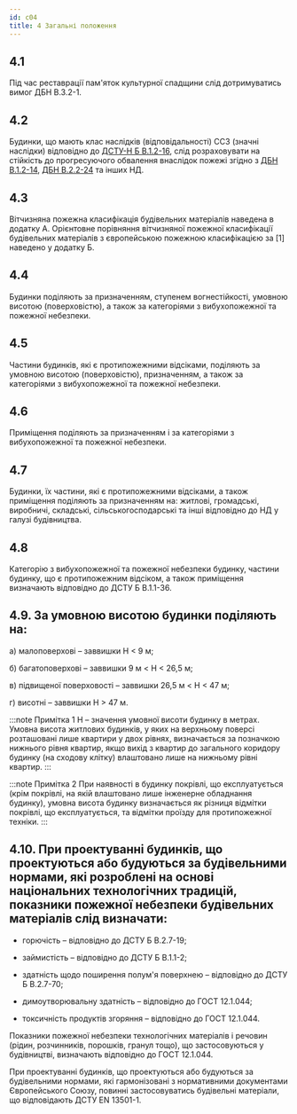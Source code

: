 ```yaml
---
id: c04
title: 4 Загальні положення
---
```


## 4.1
Під час реставрації пам'яток культурної спадщини слід дотримуватись вимог ДБН В.3.2-1.
    
## 4.2
Будинки, що мають клас наслідків (відповідальності) СС3 (значні наслідки) відповідно до [ДСТУ-Н Б В.1.2-16](https://www.minregion.gov.ua/wp-content/uploads/2017/12/26.1.-DBN-B.2.4-1-94.-Planuvannya-i-zabudova-silskih-po.pdf), слід розраховувати на стійкість до прогресуючого обвалення внаслідок пожежі згідно з [ДБН В.1.2-14](https://www.minregion.gov.ua/wp-content/uploads/2018/10/V1214-2018.pdf), [ДБН В.2.2-24](https://www.minregion.gov.ua/wp-content/uploads/2019/10/V2241-2019.pdf) та інших НД.
    
## 4.3
Вітчизняна пожежна класифікація будівельних матеріалів наведена в додатку А. Орієнтовне порівняння вітчизняної пожежної класифікації будівельних матеріалів з європейською пожежною класифікацією за \[1\] наведено у додатку Б.
    
## 4.4
Будинки поділяють за призначенням, ступенем вогнестійкості, умовною висотою (поверховістю), а також за категоріями з вибухопожежної та пожежної небезпеки.
    
## 4.5
Частини будинків, які є протипожежними відсіками, поділяють за умовною висотою (поверховістю), призначенням, а також за категоріями з вибухопожежної та пожежної небезпеки.
    
## 4.6
Приміщення поділяють за призначенням і за категоріями з вибухопожежної та пожежної небезпеки.
    
## 4.7
Будинки, їх частини, які є протипожежними відсіками, а також приміщення поділяють за призначенням на: житлові, громадські, виробничі, складські, сільськогосподарські та інші відповідно до НД у галузі будівництва.
    
## 4.8
Категорію з вибухопожежної та пожежної небезпеки будинку, частини будинку, що є протипожежним відсіком, а також приміщення визначають відповідно до ДСТУ Б В.1.1-36.   
    
## 4.9. За умовною висотою будинки поділяють на:
    
а) малоповерхові – заввишки Н <  9 м;

б) багатоповерхові – заввишки 9 м < Н <  26,5 м;

в) підвищеної поверховості – заввишки 26,5 м < Н <  47 м; 

г) висотні – заввишки Н > 47 м.

:::note Примітка 1
Н – значення умовної висоти будинку в метрах. Умовна висота житлових будинків, у яких на верхньому поверсі розташовані лише квартири у двох рівнях, визначається за позначкою нижнього рівня квартир, якщо вихід з квартир до загального коридору будинку (на сходову клітку) влаштовано лише на нижньому рівні квартир.
:::

:::note Примітка 2
При наявності в будинку покрівлі, що експлуатується (крім покрівлі, на якій влаштовано лише інженерне обладнання будинку), умовна висота будинку визначається як різниця відмітки покрівлі, що експлуатується, та відмітки проїзду для протипожежної техніки.
:::

## 4.10. При проектуванні будинків, що проектуються або будуються за будівельними нормами, які розроблені на основі національних технологічних традицій, показники пожежної небезпеки будiвельних матеріалів слід визначати:
    
*   горючість – відповідно до ДСТУ Б В.2.7-19;

*   займистість – відповідно до ДСТУ Б В.1.1-2;

*   здатність щодо поширення полум'я поверхнею – відповідно до ДСТУ Б В.2.7-70;

*   димоутворювальну здатність – відповідно до ГОСТ 12.1.044;

*   токсичність продуктів згоряння – відповідно до ГОСТ 12.1.044.

Показники пожежної небезпеки технологічних матеріалів і речовин (рідин, розчинників, порошків, гранул тощо), що застосовуються у будівництві, визначають відповідно до ГОСТ 12.1.044.

При проектуванні будинків, що проектуються або будуються за будівельними нормами, які гармонізовані з нормативними документами Європейського Союзу, повинні застосовуватись будiвельні матеріали, що відповідають ДСТУ EN 13501-1.
        
